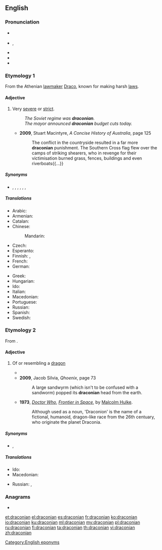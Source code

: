 {{was wotd|2009|May|16}}
==English==

===Pronunciation===
* {{a|UK}} {{IPA|/drəˈkəʊ.ni.ən/|/drækˈəʊ.ni.ən/|lang=en}}
* {{a|US}} {{enPR|drə-kō'ni-ən}}, {{IPA|/drəˈkoʊ.ni.ən/|lang=en}}
* {{audio|en-us-draconian+.ogg|Audio (US)|lang=en}}
* {{audio|en-us-draconian.ogg|Audio (US)|lang=en}}
* {{rhymes|əʊniən|lang=en}}

===Etymology 1===
From the Athenian [[lawmaker]] [[w:Draco (lawgiver)|Draco]], known for making harsh [[law]]s.

====Adjective====
{{en-adj}}

# Very [[severe]] or [[strict]].
#: ''The Soviet regime was '''draconian'''.''
#: ''The mayor announced '''draconian''' budget cuts today.''
#* '''2009''', Stuart Macintyre, ''A Concise History of Australia'', page 125
#*: The conflict in the countryside resulted in a far more '''draconian''' punishment. The Southern Cross flag flew over the camps of striking shearers, who in revenge for their victimisation burned grass, fences, buildings and even riverboats{{...}}

=====Synonyms=====
* {{sense|very severe}} {{l|en|cruel}}, {{l|en|hard}}, {{l|en|harsh}}, {{l|en|Orwellian}}, {{l|en|rigid}}, {{l|en|strict}}, {{l|en|stringent}}

=====Translations=====
{{trans-top|severe, oppressive or strict}}
* Arabic: {{t|ar|شَدِيد القُسْوَة}}
* Armenian: {{t+|hy|դրակոնյան}}
* Catalan: {{t|ca|draconià}}
* Chinese:
*: Mandarin: {{t|cmn|嚴苛的|sc=Hani}}
* Czech: {{t|cs|drakonický}}
* Esperanto: {{t|eo|drakona}}
* Finnish: {{t|fi|[[erittäin]] [[ankara]]}}, {{t+|fi|drakoninen}}
* French: {{t+|fr|draconien}}
* German: {{t+|de|drakonisch}}
{{trans-mid}}
* Greek: {{t+|el|δρακόντειος}}
* Hungarian: {{t+|hu|drákói}}
* Ido: {{t+|io|drakonala}}
* Italian: {{t+|it|draconiano}}
* Macedonian: {{t|mk|драконски|m|tr=drákonski}}
* Portuguese: {{t+|pt|draconiano}}
* Russian: {{t+|ru|драко́новский}}
* Spanish: {{t+|es|draconiano}}
* Swedish: {{t+|sv|drakonisk}}
{{trans-bottom}}

===Etymology 2===
From {{etyl|la|en}} {{m|la|draco||dragon}}.

====Adjective====
{{en-adj}}

# {{label|en|obsolete|except in fiction}} Of or resembling a [[dragon]]
#* {{quote-book|2006|Steven Erikson|Deadhouse Gates, Book Two|pageurl=http://books.google.com/books?id=Oxnv04gItNAC&pg=PA384|page=384|isbn=0765348799
|passage=The dragon came low to the earth. It defied every image of a '''draconian''' being Kulp had ever seen.}}
#* '''2009''', Jacob Silvia, ''Qhoenix'', page 73
#*: A large sandwyrm (which isn't to be confused with a sandworm) popped its '''draconian''' head from the earth.
#* '''1973''', ''[[Page title|Doctor Who]]'', ''[[Page title|Frontier in Space]]'', by [[Page title|Malcolm Hulke]].
#*: Although used as a noun, 'Draconion' is the name of a fictional, humanoid, dragon-like race from the 26th centuary, who originate the planet Draconia.

=====Synonyms=====
* {{sense|resembling a dragon}} {{l|en|draconic}}, {{l|en|dragonlike}}

=====Translations=====
{{trans-top|of or resembling a dragon}}
* Ido: {{t|io|drakala}}
* Macedonian: {{t|mk|змејски|m|tr=zméjski}}
{{trans-mid}}
* Russian: {{t+|ru|драко́ний}}, {{t+|ru|драко́новский}}
{{trans-bottom}}

===Anagrams===
* {{l|en|Conradian}}

[[Category:English eponyms]]

[[et:draconian]]
[[el:draconian]]
[[es:draconian]]
[[fr:draconian]]
[[ko:draconian]]
[[io:draconian]]
[[ku:draconian]]
[[ml:draconian]]
[[my:draconian]]
[[pl:draconian]]
[[ru:draconian]]
[[fi:draconian]]
[[ta:draconian]]
[[th:draconian]]
[[vi:draconian]]
[[zh:draconian]]